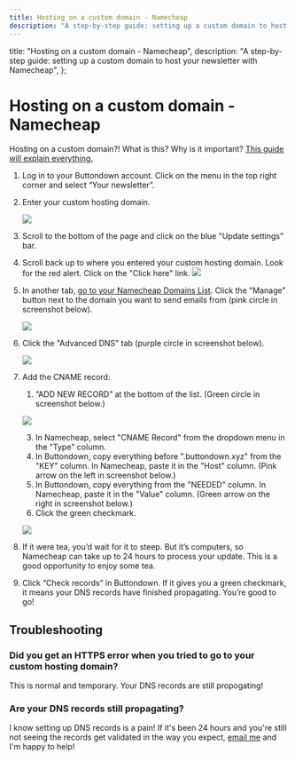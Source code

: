 ```yaml
---
title: Hosting on a custom domain - Namecheap
description: "A step-by-step guide: setting up a custom domain to host your newsletter with Namecheap"
---
```



  title: "Hosting on a custom domain - Namecheap",
  description:
    "A step-by-step guide: setting up a custom domain to host your newsletter with Namecheap",
};

# Hosting on a custom domain - Namecheap

<Notice variant="info">
Hosting on a custom domain?!  What is this? Why is it important?  <a
    className="text-green-800 underline"
    href="https://docs.buttondown.email/getting-started/hosting-on-a-custom-domain"
  >This guide will explain everything.</a>
</Notice>

1. Log in to your Buttondown account. Click on the menu in the top right corner and select “Your newsletter”.

2. Enter your custom hosting domain.

    ![](/images/hosting-domains/hosting-domain2.png)

3. Scroll to the bottom of the page and click on the blue "Update settings" bar.
4. Scroll back up to where you entered your custom hosting domain.  Look for the red alert.  Click on the "Click here" link. 
    ![](/images/hosting-domains/red-alert.png)
5. In another tab, [go to your Namecheap Domains List](https://ap.www.namecheap.com/Domains). Click the "Manage" button next to the domain you want to send emails from (pink circle in screenshot below).

    ![](/images/sending-domains/namecheap-webpanel-navigation.png)

6. Click the "Advanced DNS" tab (purple circle in screenshot below).

    ![](/images/hosting-domains/namecheap-webpanel-navigation2.png)

7. Add the CNAME record:

   1. “ADD NEW RECORD” at the bottom of the list.  (Green circle in screenshot below.)
    
    ![](/images/sending-domains/namecheap-add-record.png)
    
   3. In Namecheap, select "CNAME Record" from the dropdown menu in the "Type" column.
   2. In Buttondown, copy everything before ".buttondown.xyz" from the "KEY" column.  In Namecheap, paste it in the "Host" column. (Pink arrow on the left in screenshot below.)
   4. In Buttondown, copy everything from the "NEEDED" column.  In Namecheap, paste it in the "Value" column.  (Green arrow on the right in screenshot below.)
   5. Click the green checkmark.
   
    ![](/images/hosting-domains/hosting-on-Namecheap2.png)

8. If it were tea, you’d wait for it to steep. But it’s computers, so Namecheap can take up to 24 hours to process your update. This is a good opportunity to enjoy some tea.

9. Click “Check records” in Buttondown. If it gives you a green checkmark, it means your DNS records have finished propagating.  You’re good to go!

##  Troubleshooting

### Did you get an HTTPS error when you tried to go to your custom hosting domain?

This is normal and temporary.  Your DNS records are still propogating!

###  Are your DNS records still propagating?

I know setting up DNS records is a pain! If it's been 24 hours and you're still not seeing the records get validated in the way you expect, <a href="mailto:justin@buttondown.email">email me</a> and I'm happy to help!